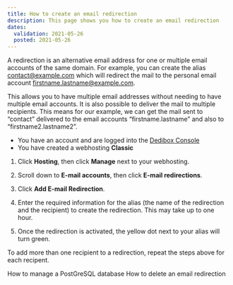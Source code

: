 ```yaml
---
title: How to create an email redirection
description: This page shows you how to create an email redirection
dates:
  validation: 2021-05-26
  posted: 2021-05-26
---
```


A redirection is an alternative email address for one or multiple email accounts of the same domain. For example, you can create the alias [contact@example.com](mailto:contact@example.com) which will redirect the mail to the personal email account [firstname.lastname@example.com](mailto:firstname.lastname@example.com).

This allows you to have multiple email addresses without needing to have multiple email accounts. It is also possible to deliver the mail to multiple recipients. This means for our example, we can get the mail sent to “contact” delivered to the email accounts “firstname.lastname” and also to “firstname2.lastname2”. 

<Message type="requirement">

  - You have an account and are logged into the [Dedibox Console](https://console.online.net)
  - You have created a webhosting **Classic**

</Message>

1. Click **Hosting**, then click **Manage** next to your webhosting. 
2. Scroll down to **E-mail accounts**, then click **E-mail redirections**. 

    <Lightbox src="scaleway_email_redirections.png" alt="" />

3. Click **Add E-mail Redirection**. 
    
    <Lightbox src="scaleway_add_email_redirection.png" alt="" />

4. Enter the required information for the alias (the name of the redirection and the recipient) to create the redirection. This may take up to one hour. 
5. Once the redirection is activated, the yellow dot next to your alias will turn green. 

<Message type="tip">

To add more than one recipient to a redirection, repeat the steps above for each recipent.

</Message>


<Navigation title="See Also">
  <PreviousButton to="/webhosting/classic/how-to/manage-postgresql-database-adminer/">How to manage a PostGreSQL database</PreviousButton>
  <NextButton to="/webhosting/classic/how-to/delete-email-redirection/">How to delete an email redirection</NextButton>
</Navigation> 
